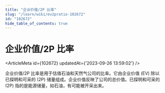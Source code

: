 ```yaml
---
title: "企业价值/2P 比率"
slug: "/learn/wiki/ev2pratio-102672"
id: "102672"
hide_table_of_contents: true
---
```



# 企业价值/2P 比率

<ArticleMeta id={102672} updatedAt={'2023-09-26 13:59:02'} />
<div className='border-solid border-b border-t-0 my-4 border-[var(--ifm-color-gray-300)]' />

企业价值/2P 比率是用于估值石油和天然气公司的比率。它由企业价值 (EV) 除以已探明和可采的 (2P) 储量组成。企业价值反映了公司的总价值。已探明和可采的 (2P) 指的是能源储量，如石油，有可能被开采出来。

